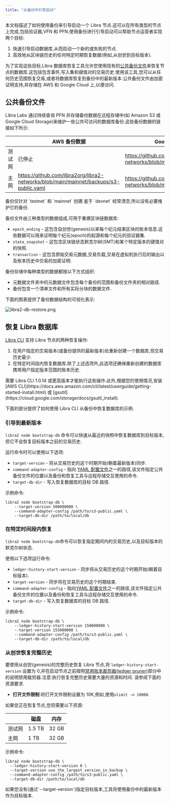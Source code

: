 ```yaml
---
title: "从备份中引导启动"
---
```



本文档描述了如何使用备份来引导启动一个 Libra 节点.这可以在所有类型的节点上完成,包括验证器,VFN 和 PFN.使用备份进行引导启动可以帮助节点运营者实现两个目标:

1. 快速引导启动数据库,从而启动一个新的或失败的节点.
2. 高效地从区块链历史的任何特定时期恢复数据(例如,从创世到目标版本).

为了实现这些目标,Libra 数据库恢复工具允许您使用现有的[公共备份文件](#公共备份文件)来恢复节点的数据库.这包括包含事件,写入集和键值对的交易历史.使用该工具,您可以从任何历史范围恢复交易,或者将数据库恢复到备份中的最新版本.公共备份文件由加密证明支持,并存储在 AWS 和 Google Cloud 上,以便访问.

## 公共备份文件

Libra Labs 通过持续查询 PFN 并存储备份数据在远程存储中(如 Amazon S3 或 Google Cloud Storage)来维护一些公共可访问的数据库备份.这些备份数据的链接如下所示:

|     | AWS 备份数据                                                                              | Google Cloud 备份数据                                                               |
| --- | ------------------------------------------------------------------------------------- | ------------------------------------------------------------------------------- |
| 测试网 | 已停止                                                                                   | https://github.com/libra2org/libra2-networks/blob/main/testnet/backups/gcs.yaml |
| 主网  | https://github.com/libra2org/libra2-networks/blob/main/mainnet/backups/s3-public.yaml | https://github.com/libra2org/libra2-networks/blob/main/mainnet/backups/gcs.yaml |

<Aside type="note">
  备份仅针对 `testnet` 和 `mainnet` 创建.鉴于 `devnet` 经常清空,所以没有必要维护它的备份.
</Aside>

备份文件由三种类型的数据组成,可用于重建区块链数据库:

- `epoch_ending` - 这包含自创世(genesis)以来每个纪元结束区块的账本信息.这些数据可以用来证明每个纪元(epoch)的起源和每个纪元的验证器集.
- `state_snapshot` - 这包含区块链状态默克尔树(SMT)和某个特定版本的键值对的快照.
- `transaction` - 这包含原始交易元数据,交易负载,交易在虚拟机执行后的输出以及账本历史中交易的加密证明.

备份存储中每种类型的数据都按以下方式组织:

- 元数据文件夹中的元数据文件包含每个备份的范围和备份文件夹的相对路径.
- 备份包含一个清单文件和所有实际分块的数据文件.

下面的图表提供了备份数据结构的可视化表示:

![libra2-db-restore.png](~/images/libra2-db-restore.png)

## 恢复 Libra 数据库

[Libra CLI](/zh/build/cli) 支持 Libra 节点的两种恢复操作:

1. 在用户指定的交易版本(或备份提供的最新版本)处重新创建一个数据库,但交易历史最少.
2. 在特定时间段内恢复数据库.除了上述选项外,此选项还确保重新创建的数据库携带用户指定版本范围的账本历史.

<Aside type="note">
  需要 Libra CLI 1.0.14 或更高版本才能执行这些操作.此外,根据您的使用情况,安装 [AWS CLI](https://docs.aws.amazon.com/cli/latest/userguide/getting-started-install.html) 或 [gsutil](https://cloud.google.com/storage/docs/gsutil_install).
</Aside>

下面的部分提供了如何使用 Libra CLI 从备份中恢复数据库的示例.

### 引导到最新版本

`libra2 node bootstrap-db` 命令可以快速从最近的快照中恢复数据库到目标版本,但它不会恢复目标版本之前的交易历史.

运行命令时可以使用以下选项:

- `target-version` - 将从交易历史的这个时期开始(朝着最新版本)同步.
- `command-adapter-config` - 指向 [YAML 配置文件](#公共备份文件)之一的路径,该文件指定公共备份文件的位置以及备份和恢复工具与远程存储交互使用的命令.
- `target-db-dir` - 写入恢复数据库的目标 DB 路径.

示例命令:

```shellscript filename="Terminal"
libra2 node bootstrap-db \
    --target-version 500000000 \
    --command-adapter-config /path/to/s3-public.yaml \
    --target-db-dir /path/to/local/db
```

### 在特定时间段内恢复

`libra2 node bootstrap-db`命令可以恢复指定期间内的交易历史,以及目标版本的默克尔树状态.

使用以下选项运行命令:

- `ledger-history-start-version` - 同步将从交易历史的这个时期开始(朝着目标版本).
- `target-version` - 同步将在交易历史的这个时期结束.
- `command-adapter-config` - 指向[YAML 配置文件](#公共备份文件)之一的路径,该文件指定公共备份文件的位置以及备份和恢复工具与远程存储交互使用的命令.
- `target-db-dir` - 写入恢复数据库的目标 DB 路径.

示例命令:

```shellscript filename="Terminal"
libra2 node bootstrap-db \
    --ledger-history-start-version 150000000 \
    --target-version 155000000 \
    --command-adapter-config /path/to/s3-public.yaml \
    --target-db-dir /path/to/local/db
```

### 从创世恢复完整历史

要使用从创世(genesis)的完整历史恢复 Libra 节点,将 `ledger-history-start-version` 设置为 0,并在启动节点之前按照[禁用账本裁剪器(ledger pruner)](/zh/network/nodes/configure/data-pruning)部分中的说明禁用裁剪器.注意:执行恢复完整历史需要大量的资源和时间.
请参阅下面的资源要求.

- **打开文件限制**:将打开文件限制设置为 10K,例如,使用`ulimit -n 10000`.

如果您正在恢复节点,您将需要以下资源:

|     | 磁盘     | 内存    |
| --- | ------ | ----- |
| 测试网 | 1.5 TB | 32 GB |
| 主网  | 1 TB   | 32 GB |

示例命令:

```shellscript filename="Terminal"
libra2 node bootstrap-db \
  --ledger-history-start-version 0 \
  --target-version use_the_largest_version_in_backup \
  --command-adapter-config /path/to/s3-public.yaml \
  --target-db-dir /path/to/local/db
```

<Aside type="note">
  如果您没有(通过`--target-version`)指定目标版本,工具将使用备份中的最新版本作为目标版本.
</Aside>
